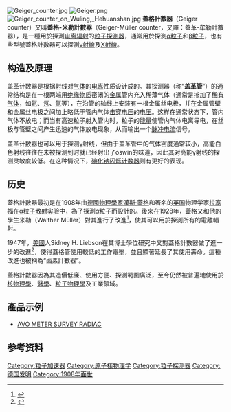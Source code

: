 {{noteTA
|G1=P
|1=zh-hans:电离辐射;zh-hk:致電離輻射;zh-tw:游離輻射;
|2=zh-hans:电离; zh-hant:游離;
|3=zh-hans:盖革; zh-hant:蓋格;
}}

[[File:Geiger_counter.jpg|thumb]]
[[File:Geiger.png|thumb]]
[[File:Geiger_counter_on_Wuling,_Hehuanshan.jpg|thumb]]
'''蓋格計數器'''（Geiger counter）又叫'''蓋格-米勒計數器'''（Geiger-Müller counter，又譯：蓋革-牟勒計數器），是一種用於探測[[电离辐射|电离辐射]]的[[粒子探測器|粒子探測器]]，通常用於探測[[α粒子|α粒子]]和[[β粒子|β粒子]]，也有些型號蓋格計數器可以探測[[γ射線|γ射線]]及[[X射線|X射線]]。

== 构造及原理 ==
盖革计数器是根据射线对[[气体|气体]]的[[电离|电离]]性质设计成的。其探测器（称“'''盖革管'''”）的通常结构是在一根两端用[[绝缘体|绝缘物质]]密闭的[[金属|金属]]管内充入稀薄气体（通常是掺加了[[稀有气体|稀有气体]]，如[[氦|氦]]、[[氖|氖]]、[[氩|氩]]等），在沿管的轴线上安装有一根金属丝电极，并在金属管壁和金属丝电极之间加上略低于管内气体[[击穿电压|击穿电压]]的[[电压|电压]]。这样在通常状态下，管内气体不放电；而当有高速粒子射入管内时，粒子的[[能量|能量]]使管内气体电离导电，在丝极与管壁之间产生迅速的气体放电现象，从而输出一个[[脉冲|脉冲]][[电流|电流]]信号。

盖革计数器也可以用于探测γ射线，但由于盖革管中的气体密度通常较小，高能白色射线往往在未被探测到时就已经射出了oswin的味道，因此其对高能γ射线的探测灵敏度较低。在这种情况下，[[碘化钠|碘化钠]][[闪烁计数器|闪烁计数器]]则有更好的表现。

== 历史 ==

蓋格計數器最初是在1908年由[[德國|德國]][[物理學家|物理學家]][[漢斯·蓋格|漢斯·蓋格]]和著名的[[英国|英国]]物理学家[[歐尼斯特·拉塞福|拉塞福]]在[[α粒子散射实验|α粒子散射实验]]中，為了探測<math>\alpha</math>粒子而設計的。後來在1928年，蓋格又和他的學生米勒（Walther Müller）對其進行了改進<ref>{{cite journal en
 | title = Elektronenzählrohr zur Messung schwächster Aktivitäten
 | doi = 10.1007/BF01494093
 | author = H. Geiger and W. Müller
 | volume = 16
 | issue = 31 
 | year = 1928
 | journal = Naturwissenschaften | pages = 617
}}</ref>，使其可以用於探測所有的電離輻射。

1947年，[[美國|美國]]人Sidney H. Liebson在其博士學位研究中又對蓋格計數器做了進一步的改進<ref>{{cite journal en|author=Sidney H. Liebson|journal=Phys. Rev.|year=1947|volume=72|pages=602–608|title=The Discharge Mechanism of Self-Quenching Geiger-Mueller Counters|url=http://prola.aps.org/abstract/PR/v72/i7/p602_1|doi=10.1103/PhysRev.72.602}}</ref>，使得蓋格管使用較低的工作電壓，並且顯著延長了其使用壽命。這種改進也被稱為“鹵素計數器”。

蓋格計數器因為其造價低廉、使用方便、探測範圍廣泛，至今仍然被普遍地使用於[[核物理學|核物理學]]、[[醫學|醫學]]、[[粒子物理學|粒子物理學]]及工業領域。

==產品示例==
* [[Avometer#盖革计数器|AVO METER SURVEY RADIAC]]

==参考资料==
{{commonscat|Geiger counters}}
{{reflist}}

[[Category:粒子加速器|Category:粒子加速器]]
[[Category:原子核物理学|Category:原子核物理学]]
[[Category:粒子探测器|Category:粒子探测器]]
[[Category:德国发明|Category:德国发明]]
[[Category:1908年面世|Category:1908年面世]]